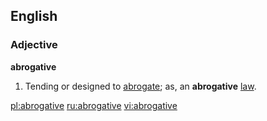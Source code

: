 ==English==

===Adjective===
'''abrogative'''

#Tending or designed to [[abrogate]]; as, an '''abrogative''' [[law]].

[[pl:abrogative]]
[[ru:abrogative]]
[[vi:abrogative]]